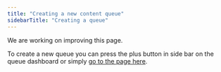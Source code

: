 ```yaml
---
title: "Creating a new content queue"
sidebarTitle: "Creating a queue"
---
```


<Note>We are working on improving this page.</Note>

To create a new queue you can press the plus button in side bar on the queue dashboard or simply [go to the page here](https://moderationapi.com/app/moderation/new).
